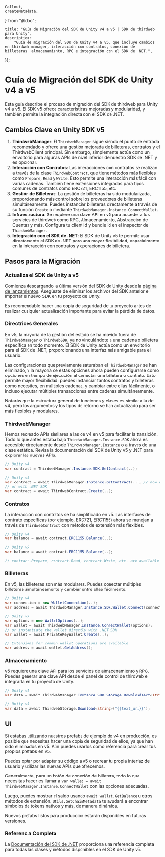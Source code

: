 
    Callout,
    createMetadata,
} from "@doc";

    title: "Guía de Migración del SDK de Unity v4 a v5 | SDK de thirdweb para Unity",
    description:
        "Guía de migración del SDK de Unity v4 a v5, que incluye cambios en thirdweb manager, interacción con contratos, conexión de billeteras, almacenamiento, RPC e integración con el SDK de .NET.",
});

# Guía de Migración del SDK de Unity v4 a v5

Esta guía describe el proceso de migración del SDK de thirdweb para Unity v4 a v5. El SDK v5 ofrece características mejoradas y modularidad, y también permite la integración directa con el SDK de .NET.

## Cambios Clave en Unity SDK v5

1. **ThirdwebManager**: El `ThirdwebManager` sigue siendo el punto de entrada recomendado y ofrece una gestión mejorada de billeteras, contratos y el ThirdwebClient principal. Sin embargo, simplemente actúa como un envoltorio para algunas APIs de nivel inferior de nuestro SDK de .NET y es opcional.
2. **Interacción con Contratos**: Las interacciones con contratos se realizan a través de la clase `ThirdwebContract`, que tiene métodos más flexibles como `Prepare`, `Read` y `Write`. Esto permite una interacción más fácil con varias cadenas. También tiene extensiones integradas para tipos comunes de contratos como ERC721, ERC1155, etc.
3. **Gestión de Billeteras**: La gestión de billeteras ha sido modularizada, proporcionando más control sobre los proveedores de billeteras simultáneamente. Puedes instanciar billeteras directamente a través de su función `Create` o mediante `ThirdwebManager.Instance.ConnectWallet`.
4. **Infraestructura**: Se requiere una clave API en v5 para acceder a los servicios de thirdweb como RPC, Almacenamiento, Abstracción de Cuentas y más. Configura tu client id y bundle id en el inspector de `ThirdwebManager`.
5. **Integración con el SDK de .NET**: El SDK de Unity v5 te permite usar directamente el SDK de .NET para una mayor flexibilidad, especialmente en la interacción con contratos y operaciones de billetera.

## Pasos para la Migración

### Actualiza el SDK de Unity a v5

Comienza descargando la última versión del SDK de Unity desde la [página de lanzamientos](https://github.com/thirdweb-dev/unity-sdk/releases). Asegúrate de eliminar los archivos del SDK anterior e importar el nuevo SDK en tu proyecto de Unity.

<Callout variant='info' title="Recomendación">
Es recomendable hacer una copia de seguridad de tu proyecto antes de realizar cualquier actualización importante para evitar la pérdida de datos.
</Callout>

### Directrices Generales

En v5, la mayoría de la gestión del estado se ha movido fuera de `ThirdwebManager` o `ThirdwebSDK`, ya no vinculándote a una cadena o billetera específica en todo momento. El SDK de Unity actúa como un envoltorio para el SDK de .NET, proporcionando una interfaz más amigable para el usuario.

Las configuraciones que previamente saturaban el `ThirdwebManager` se han eliminado, y la mayoría de estas opciones ahora pueden configurarse como opciones en tiempo de ejecución al conectar una billetera o contrato. Esto permite mayor flexibilidad: puedes instanciar tantos contratos y billeteras como necesites, en múltiples cadenas, y cambiar entre ellas fácilmente, o incluso ejecutar múltiples transacciones entre cadenas simultáneamente.

Notarás que la estructura general de funciones y clases es similar a la de v4, pero los argumentos y los tipos de retorno se han actualizado para ser más flexibles y modulares.

### ThirdwebManager

Hemos recreado APIs similares a las de v4 en v5 para facilitar la transición. Todo lo que antes estaba bajo `ThirdwebManager.Instance.SDK` ahora es accesible directamente desde `ThirdwebManager.Instance` o a través de una clase estática. Revisa la documentación del SDK de Unity v5 y .NET para explorar las nuevas APIs.

```csharp
// Unity v4
var contract = ThirdwebManager.Instance.SDK.GetContract(..);

// Unity v5
var contract = await ThirdwebManager.Instance.GetContract(..); // now async
// or with .NET SDK
var contract = await ThirdwebContract.Create(..);
```

### Contratos

La interacción con contratos se ha simplificado en v5. Las interfaces de contrato específicas (por ejemplo, ERC721, ERC1155) ahora se manejan a través de `ThirdwebContract` con métodos de extensión más flexibles.

```csharp
// Unity v4
var balance = await contract.ERC1155.Balance(..);

// Unity v5
var balance = await contract.ERC1155_Balance(..);

// contract.Prepare, contract.Read, contract.Write, etc. are available and take in a chain id
```

### Billeteras

En v5, las billeteras son más modulares. Puedes conectar múltiples billeteras simultáneamente y cambiar entre ellas fácilmente.

```csharp
// Unity v4
var connection = new WalletConnection(..);
var address = await ThirdwebManager.Instance.SDK.Wallet.Connect(connection);

// Unity v5
var options = new WalletOptions(..);
var wallet = await ThirdwebManager.Instance.ConnectWallet(options);
// or instantiate the wallet directly with .NET SDK
var wallet = await PrivateKeyWallet.Create(..);

// Extensions for common wallet operations are available
var address = await wallet.GetAddress();
```

### Almacenamiento

v5 requiere una clave API para los servicios de almacenamiento y RPC. Puedes generar una clave API desde el panel de control de thirdweb e integrarla en tu proyecto de Unity.

```csharp
// Unity v4
var data = await ThirdwebManager.Instance.SDK.Storage.DownloadText<string>("{{text_uri}}");

// Unity v5
var data = await ThirdwebStorage.Download<string>("{{text_uri}}");
```

## UI

Si estabas utilizando nuestros prefabs de ejemplo de v4 en producción, es posible que necesites hacer una copia de seguridad de ellos, ya que han sido eliminados en v5. Aún puedes usarlos como referencia para crear tus propios prefabs en v5.

Puedes optar por adaptar su código a v5 o recrear tu propia interfaz de usuario y utilizar las nuevas APIs que ofrecemos.

Generalmente, para un botón de conexión de billetera, todo lo que necesitas hacer es llamar a `var wallet = await ThirdwebManager.Instance.ConnectWallet` con las opciones adecuadas.

Luego, puedes mostrar el saldo usando `await wallet.GetBalance` u otros métodos de extensión. `Utils.GetChainMetadata` te ayudará a encontrar símbolos de tokens nativos y más, de manera dinámica.

Nuevos prefabs listos para producción estarán disponibles en futuras versiones.

### Referencia Completa

La [Documentación del SDK de .NET](/dotnet) proporciona una referencia completa para todas las clases y métodos disponibles en el SDK de Unity v5.
